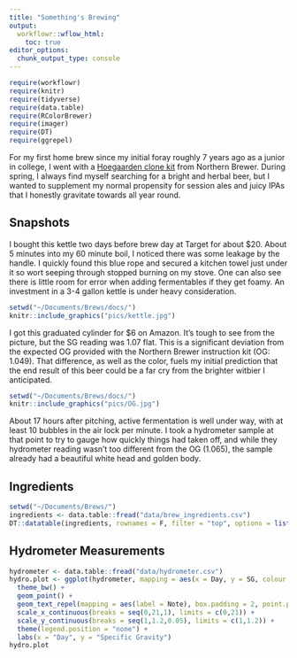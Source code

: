 ```yaml
---
title: "Something's Brewing"
output:
  workflowr::wflow_html:
    toc: true
editor_options:
  chunk_output_type: console
---
```


```r
require(workflowr)
require(knitr)
require(tidyverse)
require(data.table)
require(RColorBrewer)
require(imager)
require(DT)
require(ggrepel)
```

For my first home brew since my initial foray roughly 7 years ago as a junior in college, I went with a [Hoegaarden clone kit](https://www.northernbrewer.com/products/gaarden-hoe-witbier) from Northern Brewer. During spring, I always find myself searching for a bright and herbal beer, but I wanted to supplement my normal propensity for session ales and juicy IPAs that I honestly gravitate towards all year round.

## Snapshots

I bought this kettle two days before brew day at Target for about $20. About 5 minutes into my 60 minute boil, I noticed there was some leakage by the handle. I quickly found this blue rope and secured a kitchen towel just under it so wort seeping through stopped burning on my stove. One can also see there is little room for error when adding fermentables if they get foamy. An investment in a 3-4 gallon kettle is under heavy consideration.

```r
setwd("~/Documents/Brews/docs/")
knitr::include_graphics("pics/kettle.jpg")
```

I got this graduated cylinder for $6 on Amazon. It's tough to see from the picture, but the SG reading was 1.07 flat. This is a significant deviation from the expected OG provided with the Northern Brewer instruction kit (OG: 1.049). That difference, as well as the color, fuels my initial prediction that the end result of this beer could be a far cry from the brighter witbier I anticipated.

```r
setwd("~/Documents/Brews/docs/")
knitr::include_graphics("pics/OG.jpg")
```

About 17 hours after pitching, active fermentation is well under way, with at least 10 bubbles in the air lock per minute. I took a hydrometer sample at that point to try to gauge how quickly things had taken off, and while they hydrometer reading wasn't too different from the OG (1.065), the sample already had a beautiful white head and golden body.

## Ingredients
```r
setwd("~/Documents/Brews/")
ingredients <- data.table::fread("data/brew_ingredients.csv")
DT::datatable(ingredients, rownames = F, filter = "top", options = list(pageLength = 10))
```

## Hydrometer Measurements
```r
hydrometer <- data.table::fread("data/hydrometer.csv")
hydro.plot <- ggplot(hydrometer, mapping = aes(x = Day, y = SG, colour = Batch, label = Note)) + 
  theme_bw() +
  geom_point() +
  geom_text_repel(mapping = aes(label = Note), box.padding = 2, point.padding = 0.1) + 
  scale_x_continuous(breaks = seq(0,21,1), limits = c(0,21)) + 
  scale_y_continuous(breaks = seq(1,1.2,0.05), limits = c(1,1.2)) + 
  theme(legend.position = "none") + 
  labs(x = "Day", y = "Specific Gravity")
hydro.plot
```

